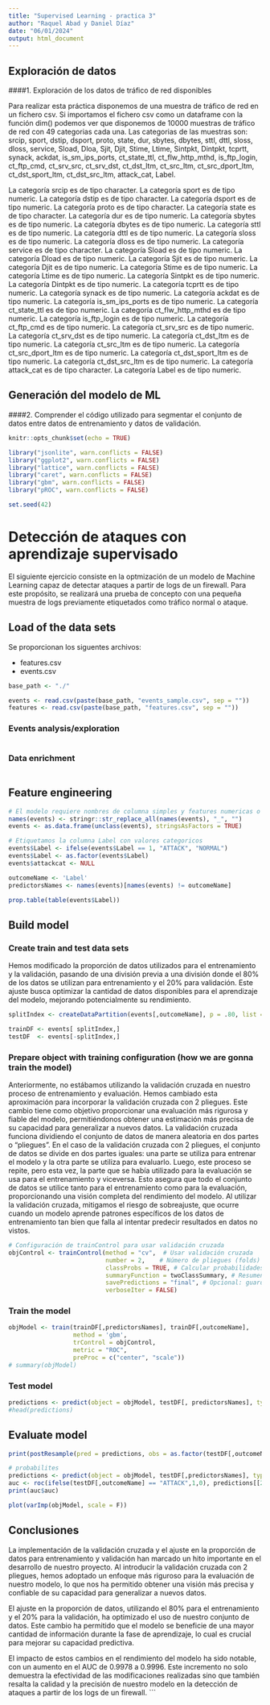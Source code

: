 ```yaml
---
title: "Supervised Learning - practica 3"
author: "Raquel Abad y Daniel Díaz"
date: "06/01/2024"
output: html_document
---
```

## Exploración de datos
####1. Exploración de los datos de tráfico de red disponibles

Para realizar esta práctica disponemos de una muestra de tráfico de red en un fichero csv. Si importamos el fichero csv como un dataframe con la función dim() podemos ver que disponemos de 10000 muestras de tráfico de red con 49 categorias cada una.
Las categorias de las muestras son: srcip, sport, dstip, dsport, proto, state, dur, sbytes, dbytes, sttl, dttl, sloss, dloss, service, Sload, Dloa, Sjit, Djit, Stime, Ltime, Sintpkt, Dintpkt, tcprtt, synack, ackdat, is_sm_ips_ports, ct_state_ttl, ct_flw_http_mthd, is_ftp_login, ct_ftp_cmd, ct_srv_src, ct_srv_dst, ct_dst_ltm, ct_src_ltm, ct_src_dport_ltm, ct_dst_sport_ltm, ct_dst_src_ltm, attack_cat, Label.


La categoría srcip es de tipo character.
La categoría sport es de tipo numeric.
La categoría dstip es de tipo character.
La categoría dsport es de tipo numeric.
La categoría proto es de tipo character.
La categoría state es de tipo character.
La categoría dur es de tipo numeric.
La categoría sbytes es de tipo numeric.
La categoría dbytes es de tipo numeric.
La categoría sttl es de tipo numeric.
La categoría dttl es de tipo numeric.
La categoría sloss es de tipo numeric.
La categoría dloss es de tipo numeric.
La categoría service es de tipo character.
La categoría Sload es de tipo numeric.
La categoría Dload es de tipo numeric.
La categoría Sjit es de tipo numeric.
La categoría Djit es de tipo numeric.
La categoría Stime es de tipo numeric.
La categoría Ltime es de tipo numeric.
La categoría Sintpkt es de tipo numeric.
La categoría Dintpkt es de tipo numeric.
La categoría tcprtt es de tipo numeric.
La categoría synack es de tipo numeric.
La categoría ackdat es de tipo numeric.
La categoría is_sm_ips_ports es de tipo numeric.
La categoría ct_state_ttl es de tipo numeric.
La categoría ct_flw_http_mthd es de tipo numeric.
La categoría is_ftp_login es de tipo numeric.
La categoría ct_ftp_cmd es de tipo numeric.
La categoría ct_srv_src es de tipo numeric.
La categoría ct_srv_dst es de tipo numeric.
La categoría ct_dst_ltm es de tipo numeric.
La categoría ct_src_ltm es de tipo numeric.
La categoría ct_src_dport_ltm es de tipo numeric.
La categoría ct_dst_sport_ltm es de tipo numeric.
La categoría ct_dst_src_ltm es de tipo numeric.
La categoría attack_cat es de tipo character.
La categoría Label es de tipo numeric.


## Generación del modelo de ML
####2. Comprender el código utilizado para segmentar el conjunto de datos entre datos de entrenamiento y datos de validación.



```r
knitr::opts_chunk$set(echo = TRUE)

library("jsonlite", warn.conflicts = FALSE)
library("ggplot2", warn.conflicts = FALSE)
library("lattice", warn.conflicts = FALSE)
library("caret", warn.conflicts = FALSE)
library("gbm", warn.conflicts = FALSE)
library("pROC", warn.conflicts = FALSE)

set.seed(42)
```

# Detección de ataques con aprendizaje supervisado

El siguiente ejercicio consiste en la optmización de un modelo de Machine Learning capaz de detectar ataques a partir de logs de un firewall. Para este propósito, se realizará una prueba de concepto con una pequeña muestra de logs previamente etiquetados como tráfico normal o ataque.

## Load of the data sets

Se proporcionan los siguentes archivos:

-   features.csv
-   events.csv

```r
base_path <- "./"

events <- read.csv(paste(base_path, "events_sample.csv", sep = ""))
features <- read.csv(paste(base_path, "features.csv", sep = ""))
```

### Events analysis/exploration

```r


```

### Data enrichment

```r


```

## Feature engineering

```r
# El modelo requiere nombres de columna simples y features numericas o factor
names(events) <- stringr::str_replace_all(names(events), "_", "")
events <- as.data.frame(unclass(events), stringsAsFactors = TRUE)

# Etiquetamos la columna Label con valores categoricos
events$Label <- ifelse(events$Label == 1, "ATTACK", "NORMAL")
events$Label <- as.factor(events$Label)
events$attackcat <- NULL

outcomeName <- 'Label'
predictorsNames <- names(events)[names(events) != outcomeName]

prop.table(table(events$Label))
```

## Build model

### Create train and test data sets

Hemos modificado la proporción de datos utilizados para el entrenamiento y la validación, pasando de una división previa a una división donde el 80% de los datos se utilizan para entrenamiento y el 20% para validación. Este ajuste busca optimizar la cantidad de datos disponibles para el aprendizaje del modelo, mejorando potencialmente su rendimiento.

```r
splitIndex <- createDataPartition(events[,outcomeName], p = .80, list = FALSE, times = 1)

trainDF <- events[ splitIndex,]
testDF  <- events[-splitIndex,]
```

### Prepare object with training configuration (how we are gonna train the model)

Anteriormente, no estábamos utilizando la validación cruzada en nuestro proceso de entrenamiento y evaluación. Hemos cambiado esta aproximación para incorporar la validación cruzada con 2 pliegues. Este cambio tiene como objetivo proporcionar una evaluación más rigurosa y fiable del modelo, permitiéndonos obtener una estimación más precisa de su capacidad para generalizar a nuevos datos. La validación cruzada funciona dividiendo el conjunto de datos de manera aleatoria en dos partes o "pliegues". En el caso de la validación cruzada con 2 pliegues, el conjunto de datos se divide en dos partes iguales: una parte se utiliza para entrenar el modelo y la otra parte se utiliza para evaluarlo. Luego, este proceso se repite, pero esta vez, la parte que se había utilizado para la evaluación se usa para el entrenamiento y viceversa. Esto asegura que todo el conjunto de datos se utilice tanto para el entrenamiento como para la evaluación, proporcionando una visión completa del rendimiento del modelo. Al utilizar la validación cruzada, mitigamos el riesgo de sobreajuste, que ocurre cuando un modelo aprende patrones específicos de los datos de entrenamiento tan bien que falla al intentar predecir resultados en datos no vistos. 

```r
# Configuración de trainControl para usar validación cruzada
objControl <- trainControl(method = "cv",  # Usar validación cruzada
                           number = 2,    # Número de pliegues (folds) para la validación cruzada
                           classProbs = TRUE, # Calcular probabilidades de clase (necesario para AUC)
                           summaryFunction = twoClassSummary, # Resumen para clasificación binaria
                           savePredictions = "final", # Opcional: guardar predicciones para análisis posterior
                           verboseIter = FALSE) 
```

### Train the model

```r
objModel <- train(trainDF[,predictorsNames], trainDF[,outcomeName], 
                  method = 'gbm', 
                  trControl = objControl,  
                  metric = "ROC",
                  preProc = c("center", "scale"))
# summary(objModel)
```

### Test model

```r
predictions <- predict(object = objModel, testDF[, predictorsNames], type = 'raw')
#head(predictions)
```

## Evaluate model

```r
print(postResample(pred = predictions, obs = as.factor(testDF[,outcomeName])))
```

```r
# probabilites 
predictions <- predict(object = objModel, testDF[,predictorsNames], type = 'prob')
auc <- roc(ifelse(testDF[,outcomeName] == "ATTACK",1,0), predictions[[2]])
print(auc$auc)
```

```r
plot(varImp(objModel, scale = F))
```

## Conclusiones

La implementación de la validación cruzada y el ajuste en la proporción de datos para entrenamiento y validación han marcado un hito importante en el desarrollo de nuestro proyecto. Al introducir la validación cruzada con 2 pliegues, hemos adoptado un enfoque más riguroso para la evaluación de nuestro modelo, lo que nos ha permitido obtener una visión más precisa y confiable de su capacidad para generalizar a nuevos datos.

El ajuste en la proporción de datos, utilizando el 80% para el entrenamiento y el 20% para la validación, ha optimizado el uso de nuestro conjunto de datos. Este cambio ha permitido que el modelo se beneficie de una mayor cantidad de información durante la fase de aprendizaje, lo cual es crucial para mejorar su capacidad predictiva.

El impacto de estos cambios en el rendimiento del modelo ha sido notable, con un aumento en el AUC de 0.9978 a 0.9996. Este incremento no solo demuestra la efectividad de las modificaciones realizadas sino que también resalta la calidad y la precisión de nuestro modelo en la detección de ataques a partir de los logs de un firewall.
```
